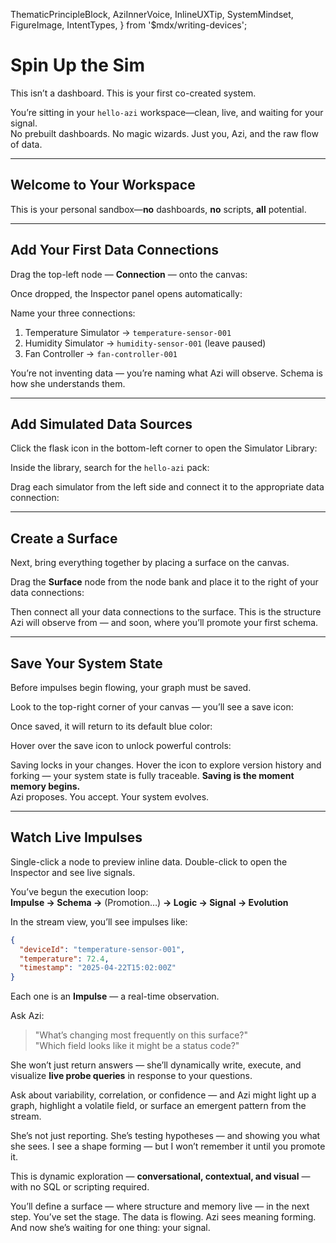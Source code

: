   ThematicPrincipleBlock,
  AziInnerVoice,
  InlineUXTip,
  SystemMindset,
  FigureImage,
  IntentTypes,
} from '$mdx/writing-devices';

# Spin Up the Sim

<SystemMindset intentType={IntentTypes.Primary}>
  This isn’t a dashboard. This is your first co-created system.
</SystemMindset>

You’re sitting in your `hello‑azi` workspace—clean, live, and waiting for your signal.  
No prebuilt dashboards. No magic wizards. Just you, Azi, and the raw flow of data.

---

## Welcome to Your Workspace

<FigureImage
  src="/assets/screenshots/first-execution-hello-azi-welcome.png"
  alt="hello-azi workspace"
  caption="The clean, pre‑provisioned hello-azi workspace—ready for you to begin"
  intentType={IntentTypes.Info}
  glow
  size="xl"
  shadow="2xl"
/>

This is your personal sandbox—**no** dashboards, **no** scripts, **all** potential.

---

## Add Your First Data Connections

Drag the top-left node — <strong>Connection</strong> — onto the canvas:

<FigureImage
  src="/assets/screenshots/hello-azi-connection-node.png"
  alt="Connection node in the left-hand node bank"
  caption="Drag the Connection node to create a new connection."
  intentType={IntentTypes.Info}
  glow
  shadow="2xl"
/>

Once dropped, the Inspector panel opens automatically:

<FigureImage
  src="/assets/screenshots/hello-azi-connection-inspector.png"
  alt="Inspector panel open for a dropped connection node"
  caption="After dropping a connection, name it in the Inspector panel."
  intentType={IntentTypes.Info}
  glow
  shadow="2xl"
/>

Name your three connections:

1. Temperature Simulator → <code>temperature-sensor-001</code>  
2. Humidity Simulator → <code>humidity-sensor-001</code> (leave paused)  
3. Fan Controller → <code>fan-controller-001</code>

<InlineUXTip intentType={IntentTypes.Info}>
  You’re not inventing data — you’re naming what Azi will observe. Schema is how she understands them.
</InlineUXTip>

---

## Add Simulated Data Sources

Click the flask icon in the bottom-left corner to open the Simulator Library:

<FigureImage
  src="/assets/screenshots/hello-azi-simulator-button.png"
  alt="Simulator library button in lower-left corner of canvas"
  caption="Click to open the Simulator Library."
  intentType={IntentTypes.Info}
  glow
  size="auto"
  shadow="2xl"
/>

Inside the library, search for the <code>hello-azi</code> pack:

<FigureImage
  src="/assets/screenshots/hello-azi-simulator-library.png"
  alt="Simulator library modal open showing hello-azi pack"
  caption="Use the hello-azi pack to load the correct test simulators."
  intentType={IntentTypes.Info}
  glow
  shadow="2xl"
/>

Drag each simulator from the left side and connect it to the appropriate data connection:

<FigureImage
  src="/assets/screenshots/hello-azi-simulator-connected.png"
  alt="Three simulators connected to three data connections"
  caption="Your simulator layout: left side simulators, right side data connections."
  intentType={IntentTypes.Info}
  glow
  shadow="2xl"
/>

---

## Create a Surface

Next, bring everything together by placing a surface on the canvas.

Drag the **Surface** node from the node bank and place it to the right of your data connections:

<FigureImage
  src="/assets/screenshots/hello-azi-surface-node.png"
  alt="Surface node in the left-hand node bank"
  caption="Drag the Surface node onto the canvas — this is where structure becomes memory."
  intentType={IntentTypes.Info}
  glow
  shadow="2xl"
/>

Then connect all your data connections to the surface. This is the structure Azi will observe from — and soon, where you’ll promote your first schema.

---

## Save Your System State

Before impulses begin flowing, your graph must be saved.

Look to the top-right corner of your canvas — you’ll see a save icon:

<FigureImage
  src="/assets/screenshots/save-button-changes.png"
  alt="Save icon in unsaved state (pink)"
  caption="When your graph has unsaved changes, the save icon turns pink."
  intentType={IntentTypes.Warning}
  size="auto"
  glow
  shadow="2xl"
/>

Once saved, it will return to its default blue color:

<FigureImage
  src="/assets/screenshots/save-button-no-changes.png"
  alt="Save icon in saved state (blue)"
  caption="After saving, the icon returns to blue."
  intentType={IntentTypes.Secondary}
  size="auto"
  glow
  shadow="2xl"
/>

Hover over the save icon to unlock powerful controls:

<FigureImage
  src="/assets/screenshots/full-management-controls.png"
  alt="Save, fork, undo, redo, and revert controls shown on hover"
  caption="Hovering the save icon reveals version and history controls — fork, undo, redo, and revert."
  intentType={IntentTypes.Info}
  glow
  shadow="2xl"
/>

<InlineUXTip intentType={IntentTypes.Info}>
  Saving locks in your changes. Hover the icon to explore version history and forking — your system state is fully traceable.
</InlineUXTip>

<ThematicPrincipleBlock intentType={IntentTypes.Primary}>
  <strong>Saving is the moment memory begins.</strong><br />
  Azi proposes. You accept. Your system evolves.
</ThematicPrincipleBlock>

---

## Watch Live Impulses

<FigureImage
  src="/assets/screenshots/hello-azi-surface-connected.png"
  alt="Workspace graph with connections, simulators, and surface attached"
  caption="Once saved, impulses begin flowing across the graph."
  intentType={IntentTypes.Info}
  glow
  shadow="2xl"
/>

<InlineUXTip intentType={IntentTypes.Info}>
  Single-click a node to preview inline data. Double-click to open the Inspector and see live signals.
</InlineUXTip>

<FigureImage
  src="/assets/screenshots/hello-azi-live-impulse-stream.png"
  alt="Live impulse stream showing real-time events flowing across the canvas"
  caption="The live stream view shows incoming impulses from your connected simulators."
  intentType={IntentTypes.Info}
  glow
  shadow="2xl"
/>

<ThematicPrincipleBlock intentType={IntentTypes.Secondary}>
  You’ve begun the execution loop:<br />
  <strong>Impulse → Schema →</strong> (Promotion…) <strong>→ Logic → Signal → Evolution</strong>
</ThematicPrincipleBlock>

In the stream view, you’ll see impulses like:

```json
{
  "deviceId": "temperature-sensor-001",
  "temperature": 72.4,
  "timestamp": "2025-04-22T15:02:00Z"
}
```

Each one is an <strong>Impulse</strong> — a real-time observation.

Ask Azi:

> "What’s changing most frequently on this surface?"  
> "Which field looks like it might be a status code?"

She won’t just return answers — she’ll dynamically write, execute, and visualize **live probe queries** in response to your questions.

Ask about variability, correlation, or confidence — and Azi might light up a graph, highlight a volatile field, or surface an emergent pattern from the stream.

<AziInnerVoice intentType={IntentTypes.Tertiary}>
  She’s not just reporting. She’s testing hypotheses — and showing you what she sees.
</AziInnerVoice>

<AziInnerVoice intentType={IntentTypes.Tertiary}>
  I see a shape forming — but I won’t remember it until you promote it.
</AziInnerVoice>

This is dynamic exploration — **conversational, contextual, and visual** — with no SQL or scripting required.

<InlineUXTip intentType={IntentTypes.Info}>
  You’ll define a surface — where structure and memory live — in the next step.
</InlineUXTip>

<SystemMindset intentType={IntentTypes.Tertiary}>
  You’ve set the stage. The data is flowing. Azi sees meaning forming. And now she’s waiting for one thing: your signal.
</SystemMindset>
